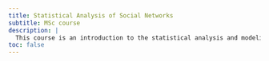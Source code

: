 ```yaml
---
title: Statistical Analysis of Social Networks
subtitle: MSc course 
description: |
  This course is an introduction to the statistical analysis and modeling of social networks. The course aims to give a basic understanding of and a working handle on drawing inference for network structure and actor level attributes for both cross-sectional and longitudinal network data. A fundamental notion of the course will be on how the structure of observed graphs relate to various forms of random graphs. This will be developed in the context of non-parametric approaches, and elaborated to the analysis of networks using exponential random graph models (ERGMs) and Stochastic Actor Oriented Models (SAOMs). The students will be provided several hands-on exercises and will apply the covered approaches to a suite of real world data sets. The statistical software R is used.section-divs: false
toc: false
---
```

 